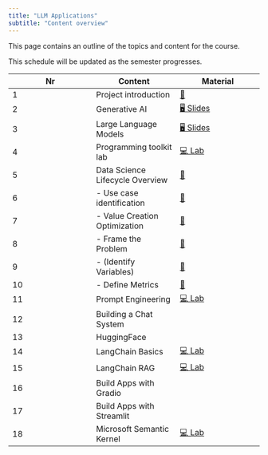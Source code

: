 ```yaml
---
title: "LLM Applications"
subtitle: "Content overview"
---
```


This page contains an outline of the topics and content for the course.

:::{.callout-note}
This schedule will be updated as the semester progresses.
:::

Nr	|	Content	|	Material	|	
---	|	---	|	---	|	
1	|	Project introduction	|	[📑](https://docs.google.com/presentation/d/1DlSgDb8G2jQ3Tlm69eUkhBA49SDVpCEr5K12UxpshlQ/export/pdf)	|	
2	|	Generative AI	|	[🖥️ Slides](https://kirenz.github.io/slides/genai/genai)	|	
3	|	Large Language Models	|	[🖥️ Slides](https://kirenz.github.io/slides/llm/llm)	|	
4	|	Programming toolkit lab	|	[💻 Lab](https://kirenz.github.io/lab-toolkit)	|	
5	|	Data Science Lifecycle Overview	|	[📑](https://docs.google.com/presentation/d/1LR0LmvKFycE3MIjfDEp6L_bGdJtCOe60rFycWIYayBI/export/pdf)	|	
6	|	 -  Use case identification	|	[📑](https://docs.google.com/presentation/d/1RT7IhYgLgNJ8RiT28sMr8Mfyk5y_e-rfYg3jRsPKGEA/export/pdf)	|	
7	|	 -  Value Creation Optimization 	|	[📑](https://drive.google.com/file/d/1ivNrca-sRmefay4t3_FVLDH3Mn-p5CgF/view?usp=drive_link)	|	
8	|	 -  Frame the Problem	|	[📑](https://docs.google.com/presentation/d/12WRK3EgiHOHz2vsJnYxIxNvDQmjTMax1iTSqsjVr7JY/export/pdf)	|	
9	|	 -  (Identify Variables)	|	[📑](https://docs.google.com/presentation/d/1VqXuDX_3VFNOGMw3y3uQmvFr2m7b6BlW3if_icQSstM/export/pdf)	|	
10	|	 -  Define Metrics	|	[📑](https://docs.google.com/presentation/d/1vlVqqU4Frt8y_GaCs4qVx7EVPyNravGhpgkV6tGeYmY/export/pdf)	|	
11	|	Prompt Engineering	|	[💻 Lab](https://kirenz.github.io/lab-prompt)	|	
12	|	Building a Chat System	|		|	
13	|	HuggingFace 	|		|	
14	|	LangChain Basics	|	[💻 Lab](https://kirenz.github.io/lab-langchain-basics)	|	
15	|	LangChain RAG	|	[💻 Lab](https://kirenz.github.io/lab-langchain-rag)	|	
16	|	Build Apps with Gradio	|		|	
17	|	Build Apps with Streamlit	|		|	
18	|	Microsoft Semantic Kernel	|	[💻 Lab](https://kirenz.github.io/lab-semantic-kernel)	|	